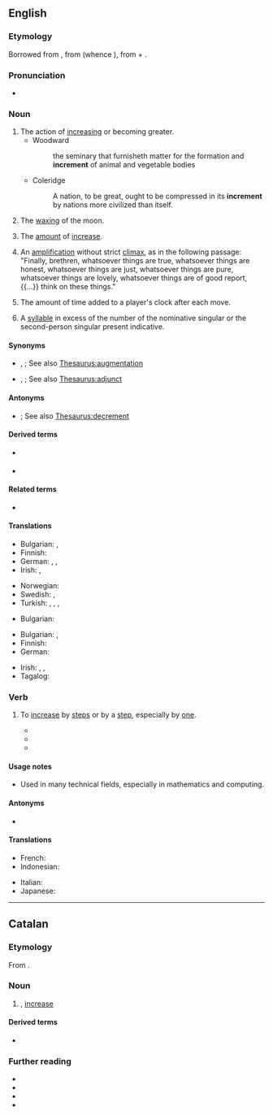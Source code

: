 {{also|incrément}}
==English==

===Etymology===
Borrowed from {{bor|en|la|incrementum}}, from {{m|la|incrēscō}} (whence {{m|en|increase}}), from {{m|la|in-}} + {{m|la|crēscō||grow}}.

===Pronunciation===
* {{IPA|en|/ˈɪŋkɹɪmn̩t/}}

===Noun===
{{en-noun}}

# The action of [[increasing]] or becoming greater.
#* Woodward
#*: the seminary that furnisheth matter for the formation and '''increment''' of animal and vegetable bodies
#* Coleridge
#*: A nation, to be great, ought to be compressed in its '''increment''' by nations more civilized than itself.
# {{lb|en|heraldry}} The [[wax|waxing]] of the moon.
# The [[amount]] of [[increase]].
# {{lb|en|rhetoric}} An [[amplification]] without strict [[climax]], as in the following passage: "Finally, brethren, whatsoever things are true, whatsoever things are honest, whatsoever things are just, whatsoever things are pure, whatsoever things are lovely, whatsoever things are of good report, {{...}} think on these things."
# {{lb|en|chess}} The amount of time added to a player's clock after each move.
# {{lb|en|grammar}} A [[syllable]] in excess of the number of the nominative singular or the second-person singular present indicative.

====Synonyms====
* {{sense|action of increasing or becoming greater}} {{l|en|enlargement}}, {{l|en|expansion}}; See also [[Thesaurus:augmentation]]
* {{sense|amount of increase}} {{l|en|addition}}, {{l|en|supplement}}; See also [[Thesaurus:adjunct]]

====Antonyms====
* {{sense|amount of increase}} {{l|en|decrement}}; See also [[Thesaurus:decrement]]

====Derived terms====
* {{l|en|incremence}} {{qualifier|rare}}
* {{l|en|incremental}}

====Related terms====
* {{l|en|increase}}

====Translations====
{{trans-top|The action of increasing or becoming greater}}
* Bulgarian: {{t+|bg|нарастване|n}}, {{t+|bg|увеличение|n}}
* Finnish: {{t+|fi|kasvu}}
* German: {{t+|de|Erhöhung|f}}, {{t+|de|Zunahme|f}}, {{t+|de|Zuwachs|m}}
* Irish: {{t|ga|breisíocht|f}}, {{t|ga|incrimint|f}}
{{trans-mid}}
* Norwegian: {{t|no|inkrementere}}
* Swedish: {{t+|sv|ökning}}, {{t+|sv|tillväxt}}
* Turkish: {{t+|tr|artım}}, {{t+|tr|artış}}, {{t+|tr|artma}}, {{t+|tr|çoğalma}}
{{trans-bottom}}

{{trans-top|The waxing of the moon}}
* Bulgarian: {{t+|bg|нарастване|n}}
{{trans-mid}}
{{trans-bottom}}

{{trans-top|The amount of increase}}
* Bulgarian: {{t+|bg|ръст|m}}, {{t+|bg|прираст|m}}
* Finnish: {{t+|fi|kasvu}}
* German: {{t+|de|Inkrement|n}}
{{trans-mid}}
* Irish: {{t|ga|breisíocht|f}}, {{t|ga|incrimint|f}}, {{t|ga|breis|f}}
* Tagalog: {{t|tl|dugang}}
{{trans-bottom}}

===Verb===
{{en-verb}}

# {{lb|en|intransitive|transitive}} To [[increase]] by [[step]]s or by a [[step]], especially by [[one]].
#* {{quote-journal|en|title=On Magnetic Circuits|author=H. E. J. G. Du Bois|work=Philosophical magazine‎|page=346|year=1890|passage=... any given value just before observing, the actual pressures must as frequently be '''incremented''' as decremented, both in the "on" and the "off" series.}}
#* {{quote-journal|en|title=Busiest two weeks for recruiters|work=Recruiter Magazine|date=Jan 23, 2007|passage=public sector professional services recruitment, has seen a strong seasonal upturn which has '''incremented''' year on year since 2002 by an average of 12%.}}
#* {{quote-book|en|title=The UNIX programming environment|page=124|author=Brian W. Kernighan|coauthors=Rob Pike|year=1984|passage=The first for loop looks at each word in the input line, '''incrementing''' the element of array num subscripted by the word.}}

====Usage notes====
* Used in many technical fields, especially in mathematics and computing.

====Antonyms====
* {{l|en|decrement}}

====Translations====
{{trans-top|To increase in steps}}
* French: {{t+|fr|incrémenter}}
* Indonesian: {{t+|id|naik|alt=menaikkan}}
{{trans-mid}}
* Italian: {{t+|it|incrementare}}
* Japanese: {{t+|ja|増す|tr=masu}}
{{trans-bottom}}

----

==Catalan==

===Etymology===
From {{der|ca|la|incrēmentum}}.

===Noun===
{{ca-noun|m}}

# {{l|en|increment}}, [[increase]]
#: {{syn|ca|augment}}

====Derived terms====
* {{l|ca|incremental}}

===Further reading===
* {{R:IEC2}}
* {{R:GDLC}}
* {{R:DNV}}
* {{R:DCVB}}